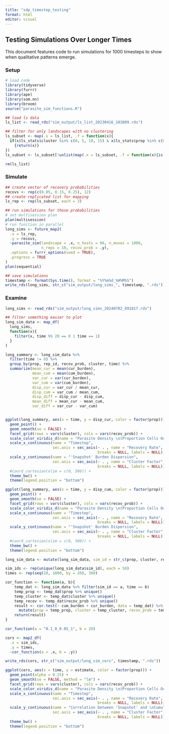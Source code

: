 ```yaml
---
title: "sdp_timestep_testing"
format: html
editor: visual
---
```


## Testing Simulations Over Longer Times

This document features code to run simulations for 1000 timesteps to show when qualitative patterns emerge.

### Setup

```r
# load code
library(tidyverse)
library(furrr)
library(ape)
library(som.nn)
library(broom)
source("parasite_sim_functions.R")

## load ls data
ls_list <- read_rds("sim_output/ls_list_20230416_103809.rds")

## filter for only landscapes with no clustering
ls_subset <- map(.x = ls_list, .f = function(x){
  if(x$ls_stats$cluster %in% c(0, 5, 10, 15) & x$ls_stats$prop %in% c(0.1, 0.5, 0.9))
    {return(x)}
})
ls_subset <- ls_subset[!unlist(map(.x = ls_subset, .f = function(x){is.null(x)}))]

rm(ls_list)
```

### Simulate

```r
## create vector of recovery probabilities
recovs <- rep(c(0.05, 0.15, 0.25), 12)
## create replicated list for mapping
ls_rep <- rep(ls_subset, each = 3)

## run simulations for those probabilities
# set multisession plan
plan(multisession)
# run function in parallel
long_sims <- future_map2(
  .x = ls_rep,
  .y = recovs,
  ~parasite_sim(landscape = .x, n_hosts = 96, n_moves = 1000,
                n_reps = 10, recov_prob = .y),
  .options = furrr_options(seed = TRUE),
  .progress = TRUE
)
plan(sequential)

## save simulations
timestamp <- format(Sys.time(), format = "%Y%m%d_%H%M%S")
write_rds(long_sims, str_c("sim_output/long_sims_", timestamp, ".rds"))


```

### Examine

```r
long_sims <- read_rds("sim_output/long_sims_20240702_091817.rds")

## filter something easier to plot
long_sim_data <- map_df(
  long_sims,
  function(x){
    filter(x, time %% 20 == 0 | time == 1)
  }
)

long_summary <- long_sim_data %>%
  filter(time != 0) %>%
  group_by(prop, rep_id, recov_prob, cluster, time) %>%
  summarize(mean_cur = mean(cur_burden),
            mean_cum = mean(cum_burden),
            var_cur = var(cur_burden),
            var_cum = var(cum_burden),
            disp_cur = var_cur / mean_cur,
            disp_cum = var_cum / mean_cum,
            disp_diff = disp_cur - disp_cum,
            mean_diff = mean_cur - mean_cum,
            var_diff = var_cur - var_cum)


ggplot(long_summary, aes(x = time, y = disp_cur, color = factor(prop))) +
  geom_point() +
  geom_smooth(se = FALSE) +
  facet_grid(rows = vars(cluster), cols = vars(recov_prob)) +
  scale_color_viridis_d(name = "Parasite Density \n(Proportion Cells Occupied)") +
  scale_x_continuous(name = "Timestep",
                     sec.axis = sec_axis(~ . , name = "Recovery Rate", 
                                         breaks = NULL, labels = NULL)) +
  scale_y_continuous(name = "'Snapshot' Burden Dispersion",
                     sec.axis = sec_axis(~ . , name = "Cluster Factor", 
                                         breaks = NULL, labels = NULL)) +
  #coord_cartesian(xlim = c(0, 500)) +
  theme_bw() +
  theme(legend.position = "bottom")

ggplot(long_summary, aes(x = time, y = disp_cum, color = factor(prop))) +
  geom_point() +
  geom_smooth(se = FALSE) +
  facet_grid(rows = vars(cluster), cols = vars(recov_prob)) +
  scale_color_viridis_d(name = "Parasite Density \n(Proportion Cells Occupied)") +
  scale_x_continuous(name = "Timestep",
                     sec.axis = sec_axis(~ . , name = "Recovery Rate", 
                                         breaks = NULL, labels = NULL)) +
  scale_y_continuous(name = "'Snapshot' Burden Dispersion",
                     sec.axis = sec_axis(~ . , name = "Cluster Factor", 
                                         breaks = NULL, labels = NULL)) +
  #coord_cartesian(xlim = c(0, 500)) +
  theme_bw() +
  theme(legend.position = "bottom")

long_sim_data <- mutate(long_sim_data, sim_id = str_c(prop, cluster, recov_prob, rep_id, sep = "_"))

sim_ids <- rep(unique(long_sim_data$sim_id), each = 50)
times <- rep(seq(20, 1000, by = 20), 360)

cor_function <- function(a, b){
    temp_dat <- long_sim_data %>% filter(sim_id == a, time == b)
    temp_prop <- temp_dat$prop %>% unique()
    temp_cluster <- temp_dat$cluster %>% unique()
    temp_recov <- temp_dat$recov_prob %>% unique()
    result <- cor.test(~ cum_burden + cur_burden, data = temp_dat) %>% tidy() %>%
      mutate(prop = temp_prop, cluster = temp_cluster, recov_prob = temp_recov, time = b)
    return(result)
}

cor_function(a = "0.1_0_0.05_1", b = 20)

cors <- map2_df(
  .x = sim_ids,
  .y = times,
  ~cor_function(a = .x, b = .y)) 

write_rds(cors, str_c("sim_output/long_sim_cors", timestamp, ".rds"))

ggplot(cors, aes(x = time, y = estimate, color = factor(prop))) +
  geom_point(alpha = 0.25) +
  geom_smooth(se = FALSE, method = "lm") +
  facet_grid(rows = vars(cluster), cols = vars(recov_prob)) +
  scale_color_viridis_d(name = "Parasite Density \n(Proportion Cells Occupied)") +
  scale_x_continuous(name = "Timestep",
                     sec.axis = sec_axis(~ . , name = "Recovery Rate", 
                                         breaks = NULL, labels = NULL)) +
  scale_y_continuous(name = "Correlation between 'Snapshot' and \nCumulative Burdens",
                     sec.axis = sec_axis(~ . , name = "Cluster Factor", 
                                         breaks = NULL, labels = NULL)) +
  theme_bw() +
  theme(legend.position = "bottom")
```
